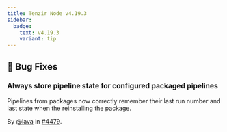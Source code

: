 ```yaml
---
title: Tenzir Node v4.19.3
sidebar:
  badge:
    text: v4.19.3
    variant: tip
---
```


## 🐛 Bug Fixes

### Always store pipeline state for configured packaged pipelines

Pipelines from packages now correctly remember their last run number and last
state when the reinstalling the package.

By [@lava](https://github.com/lava) in [#4479](https://github.com/tenzir/tenzir/pull/4479).
